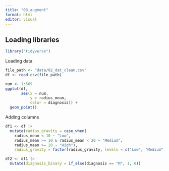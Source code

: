```yaml
---
title: "03_augment"
format: html
editor: visual
---
```


## Loading libraries

```r
library("tidyverse")
```

Loading data

```r
file_path <- "data/02_dat_clean.csv"
df <- read.csv(file_path)
```

```r
num <- 1:569
ggplot(df,
       aes(x = num,
           y = radius_mean,
           color = diagnosis)) +
  geom_point()
```

Adding columns

```r
df1 <- df |>
  mutate(radius_gravity = case_when(
    radius_mean < 10 ~ "Low",
    radius_mean >= 10 & radius_mean < 20 ~ "Medium",
    radius_mean >= 20 ~ "High"),
    radius_gravity = factor(radius_gravity, levels = c("Low", "Medium", "High")))

```

```r
df2 <- df1 |> 
  mutate(diagnosis_binary = if_else(diagnosis == "M", 1, 0))
```
